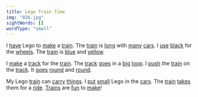 ```yaml
---
title: Lego Train Time
img: "026.jpg"
sightWords: []
wordType: "small"
---
```


I <u>have</u> Lego to <u>make</u> a <u>train</u>. The <u>train</u> is <u>long</u> with <u>many</u> <u>cars</u>. I <u>use</u> <u>black</u> for the <u>wheels</u>. The <u>train</u> is <u>blue</u> and <u>yellow</u>.

I <u>make</u> a <u>track</u> for the <u>train</u>. The <u>track</u> <u>goes</u> in a <u>big</u> <u>loop</u>. I <u>push</u> the <u>train</u> on the <u>track</u>. It <u>goes</u> <u>round</u> and <u>round</u>.

My Lego <u>train</u> can <u>carry</u> <u>things</u>. I <u>put</u> <u>small</u> Lego in the <u>cars</u>. The <u>train</u> <u>takes</u> them for a <u>ride</u>. <u>Trains</u> are <u>fun</u> to <u>make</u>!